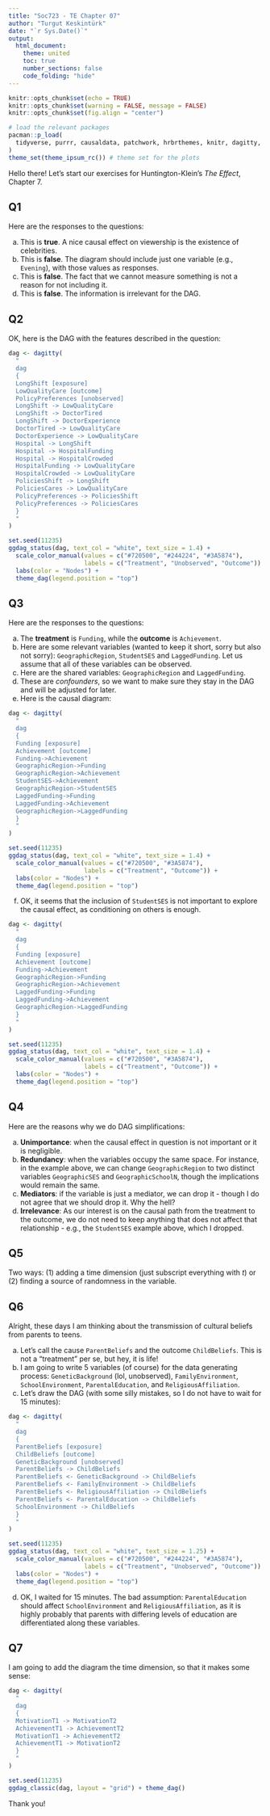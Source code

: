 ```yaml
---
title: "Soc723 - TE Chapter 07"
author: "Turgut Keskintürk"
date: "`r Sys.Date()`"
output:
  html_document:
    theme: united
    toc: true
    number_sections: false
    code_folding: "hide"
---
```


```r
knitr::opts_chunk$set(echo = TRUE)
knitr::opts_chunk$set(warning = FALSE, message = FALSE)
knitr::opts_chunk$set(fig.align = "center")

# load the relevant packages
pacman::p_load(
  tidyverse, purrr, causaldata, patchwork, hrbrthemes, knitr, dagitty, ggdag
)
theme_set(theme_ipsum_rc()) # theme set for the plots

```

Hello there! Let's start our exercises for Huntington-Klein's *The Effect*, Chapter 7.

## Q1

Here are the responses to the questions:

a) This is **true**. A nice causal effect on viewership is the existence of celebrities.
b) This is **false**. The diagram should include just one variable (e.g., `Evening`), with those values as responses.
c) This is **false**. The fact that we cannot measure something is not a reason for not including it.
d) This is **false**. The information is irrelevant for the DAG.

## Q2

OK, here is the DAG with the features described in the question:

```r

dag <- dagitty(
  "
  dag
  {
  LongShift [exposure]
  LowQualityCare [outcome]
  PolicyPreferences [unobserved]
  LongShift -> LowQualityCare
  LongShift -> DoctorTired
  LongShift -> DoctorExperience
  DoctorTired -> LowQualityCare
  DoctorExperience -> LowQualityCare
  Hospital -> LongShift
  Hospital -> HospitalFunding
  Hospital -> HospitalCrowded
  HospitalFunding -> LowQualityCare
  HospitalCrowded -> LowQualityCare
  PoliciesShift -> LongShift
  PoliciesCares -> LowQualityCare
  PolicyPreferences -> PoliciesShift
  PolicyPreferences -> PoliciesCares
  }
  "
)

set.seed(11235)
ggdag_status(dag, text_col = "white", text_size = 1.4) + 
  scale_color_manual(values = c("#720500", "#244224", "#3A5874"),
                     labels = c("Treatment", "Unobserved", "Outcome")) +
  labs(color = "Nodes") +
  theme_dag(legend.position = "top")

```

## Q3

Here are the responses to the questions:

a) The **treatment** is `Funding`, while the **outcome** is `Achievement`.
b) Here are some relevant variables (wanted to keep it short, sorry but also not sorry): `GeographicRegion`, `StudentSES` and `LaggedFunding`. Let us assume that all of these variables can be observed.
c) Here are the shared variables: `GeographicRegion` and `LaggedFunding`.
d) These are *confounders*, so we want to make sure they stay in the DAG and will be adjusted for later.
e) Here is the causal diagram:

```r

dag <- dagitty(
  "
  dag
  {
  Funding [exposure]
  Achievement [outcome]
  Funding->Achievement
  GeographicRegion->Funding
  GeographicRegion->Achievement
  StudentSES->Achievement
  GeographicRegion->StudentSES
  LaggedFunding->Funding
  LaggedFunding->Achievement
  GeographicRegion->LaggedFunding
  }
  "
)

set.seed(11235)
ggdag_status(dag, text_col = "white", text_size = 1.4) + 
  scale_color_manual(values = c("#720500", "#3A5874"),
                     labels = c("Treatment", "Outcome")) +
  labs(color = "Nodes") +
  theme_dag(legend.position = "top")

```

f) OK, it seems that the inclusion of `StudentSES` is not important to explore the causal effect, as conditioning on others is enough.


```r

dag <- dagitty(
  "
  dag
  {
  Funding [exposure]
  Achievement [outcome]
  Funding->Achievement
  GeographicRegion->Funding
  GeographicRegion->Achievement
  LaggedFunding->Funding
  LaggedFunding->Achievement
  GeographicRegion->LaggedFunding
  }
  "
)

set.seed(11235)
ggdag_status(dag, text_col = "white", text_size = 1.4) + 
  scale_color_manual(values = c("#720500", "#3A5874"),
                     labels = c("Treatment", "Outcome")) +
  labs(color = "Nodes") +
  theme_dag(legend.position = "top")

```

## Q4

Here are the reasons why we do DAG simplifications:

a) **Unimportance**: when the causal effect in question is not important or it is negligible.
b) **Redundancy**: when the variables occupy the same space. For instance, in the example above, we can change `GeographicRegion` to two distinct variables `GeographicSES` and `GeographicSchoolN`, though the implications would remain the same.
c) **Mediators**: if the variable is just a mediator, we can drop it - though I do not agree that we should drop it. Why the hell?
d) **Irrelevance**: As our interest is on the causal path from the treatment to the outcome, we do not need to keep anything that does not affect that relationship - e.g., the `StudentSES` example above, which I dropped.

## Q5

Two ways: (1) adding a time dimension (just subscript everything with $t$) or (2) finding a source of randomness in the variable.

## Q6

Alright, these days I am thinking about the transmission of cultural beliefs from parents to teens. 

a) Let's call the cause `ParentBeliefs` and the outcome `ChildBeliefs`. This is not a "treatment" per se, but hey, it is life!
b) I am going to write 5 variables (of course) for the data generating process: `GeneticBackground` (lol, unobserved), `FamilyEnvironment`, `SchoolEnvironment`, `ParentalEducation`, and `ReligiousAffiliation`.
c) Let's draw the DAG (with some silly mistakes, so I do not have to wait for 15 minutes):

```r

dag <- dagitty(
  "
  dag
  {
  ParentBeliefs [exposure]
  ChildBeliefs [outcome]
  GeneticBackground [unobserved]
  ParentBeliefs -> ChildBeliefs
  ParentBeliefs <- GeneticBackground -> ChildBeliefs
  ParentBeliefs <- FamilyEnvironment -> ChildBeliefs
  ParentBeliefs <- ReligiousAffiliation -> ChildBeliefs
  ParentBeliefs <- ParentalEducation -> ChildBeliefs
  SchoolEnvironment -> ChildBeliefs
  }
  "
)

set.seed(11235)
ggdag_status(dag, text_col = "white", text_size = 1.25) + 
  scale_color_manual(values = c("#720500", "#244224", "#3A5874"),
                     labels = c("Treatment", "Unobserved", "Outcome")) +
  labs(color = "Nodes") +
  theme_dag(legend.position = "top")

```

d) OK, I waited for 15 minutes. The bad assumption: `ParentalEducation` should affect `SchoolEnvironment` and `ReligiousAffiliation`, as it is highly probably that parents with differing levels of education are differentiated along these variables.

## Q7

I am going to add the diagram the time dimension, so that it makes some sense:

```r

dag <- dagitty(
  "
  dag
  {
  MotivationT1 -> MotivationT2
  AchievementT1 -> AchievementT2
  MotivationT1 -> AchievementT2
  AchievementT1 -> MotivationT2
  }
  "
)

set.seed(11235)
ggdag_classic(dag, layout = "grid") + theme_dag()

```

Thank you!

